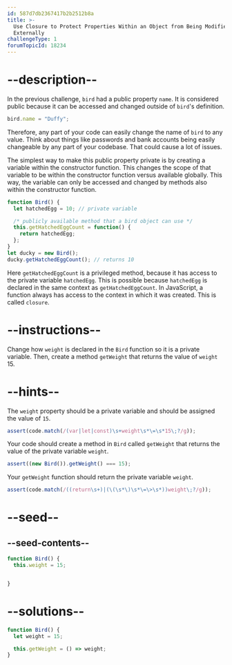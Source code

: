 ```yaml
---
id: 587d7db2367417b2b2512b8a
title: >-
  Use Closure to Protect Properties Within an Object from Being Modified
  Externally
challengeType: 1
forumTopicId: 18234
---
```


# --description--

In the previous challenge, `bird` had a public property `name`. It is considered public because it can be accessed and changed outside of `bird`'s definition.

```js
bird.name = "Duffy";
```

Therefore, any part of your code can easily change the name of `bird` to any value. Think about things like passwords and bank accounts being easily changeable by any part of your codebase. That could cause a lot of issues.

The simplest way to make this public property private is by creating a variable within the constructor function. This changes the scope of that variable to be within the constructor function versus available globally. This way, the variable can only be accessed and changed by methods also within the constructor function.

```js
function Bird() {
  let hatchedEgg = 10; // private variable

  /* publicly available method that a bird object can use */
  this.getHatchedEggCount = function() { 
    return hatchedEgg;
  };
}
let ducky = new Bird();
ducky.getHatchedEggCount(); // returns 10
```

Here `getHatchedEggCount` is a privileged method, because it has access to the private variable `hatchedEgg`. This is possible because `hatchedEgg` is declared in the same context as `getHatchedEggCount`. In JavaScript, a function always has access to the context in which it was created. This is called `closure`.

# --instructions--

Change how `weight` is declared in the `Bird` function so it is a private variable. Then, create a method `getWeight` that returns the value of `weight` 15.

# --hints--

The `weight` property should be a private variable and should be assigned the value of `15`.

```js
assert(code.match(/(var|let|const)\s+weight\s*\=\s*15\;?/g));
```

Your code should create a method in `Bird` called `getWeight` that returns the value of the private variable `weight`.

```js
assert((new Bird()).getWeight() === 15);
```

Your `getWeight` function should return the private variable `weight`.

```js
assert(code.match(/((return\s+)|(\(\s*\)\s*\=\>\s*))weight\;?/g));
```

# --seed--

## --seed-contents--

```js
function Bird() {
  this.weight = 15;


}
```

# --solutions--

```js
function Bird() {
  let weight = 15;

  this.getWeight = () => weight;
}
```
